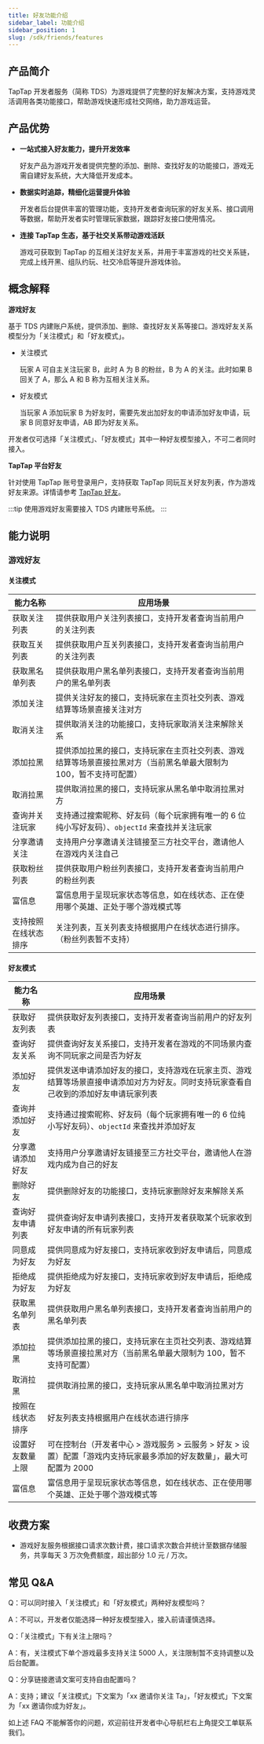 ```yaml
---
title: 好友功能介绍
sidebar_label: 功能介绍
sidebar_position: 1
slug: /sdk/friends/features
---
```


<head>
  <meta name="robots" content="noindex" />
</head>



## 产品简介

TapTap 开发者服务（简称 TDS）为游戏提供了完整的好友解决方案，支持游戏灵活调用各类功能接口，帮助游戏快速形成社交网络，助力游戏运营。

## 产品优势

- **一站式接入好友能力，提升开发效率**

  好友产品为游戏开发者提供完整的添加、删除、查找好友的功能接口，游戏无需自建好友系统，大大降低开发成本。

- **数据实时追踪，精细化运营提升体验**

  开发者后台提供丰富的管理功能，支持开发者查询玩家的好友关系、接口调用等数据，帮助开发者实时管理玩家数据，跟踪好友接口使用情况。

- **连接 TapTap 生态，基于社交关系带动游戏活跃**

  游戏可获取到 TapTap 的互相关注好友关系，并用于丰富游戏的社交关系链，完成上线开黑、组队约玩、社交冷启等提升游戏体验。

## 概念解释

**游戏好友**

基于 TDS 内建账户系统，提供添加、删除、查找好友关系等接口。游戏好友关系模型分为「关注模式」和「好友模式」。

- 关注模式

  玩家 A 可自主关注玩家 B，此时 A 为 B 的粉丝，B 为 A 的关注。此时如果 B 回关了 A，那么 A 和 B 称为互相关注关系。

- 好友模式

  当玩家 A 添加玩家 B 为好友时，需要先发出加好友的申请添加好友申请，玩家 B 同意好友申请，AB 即为好友关系。

开发者仅可选择「关注模式」、「好友模式」其中一种好友模型接入，不可二者同时接入。

<Conditional region="cn">

**TapTap 平台好友**

针对使用 TapTap 账号登录用户，支持获取 TapTap 同玩互关好友列表，作为游戏好友来源。详情请参考 [TapTap 好友](/v3/sdk/tap-friend/features/)。

</Conditional>

:::tip
使用游戏好友需要接入 TDS 内建账号系统。
:::

## 能力说明

### 游戏好友

#### 关注模式

| **能力名称**         | **应用场景**                                                                                                       |
| -------------------- | ------------------------------------------------------------------------------------------------------------------ |
| 获取关注列表         | 提供获取用户关注列表接口，支持开发者查询当前用户的关注列表                                                         |
| 获取互关列表         | 提供获取用户互关列表接口，支持开发者查询当前用户的关注列表                                                         |
| 获取黑名单列表       | 提供获取用户黑名单列表接口，支持开发者查询当前用户的黑名单列表                                                     |
| 添加关注             | 提供关注好友的接口，支持玩家在主页社交列表、游戏结算等场景直接关注对方                                             |
| 取消关注             | 提供取消关注的功能接口，支持玩家取消关注来解除关系                                                                 |
| 添加拉黑             | 提供添加拉黑的接口，支持玩家在主页社交列表、游戏结算等场景直接拉黑对方（当前黑名单最大限制为 100，暂不支持可配置） |
| 取消拉黑             | 提供取消拉黑的接口，支持玩家从黑名单中取消拉黑对方                                                                 |
| 查询并关注玩家       | 支持通过搜索昵称、好友码（每个玩家拥有唯一的 6 位纯小写好友码）、`objectId` 来查找并关注玩家                       |
| 分享邀请关注         | 支持用户分享邀请关注链接至三方社交平台，邀请他人在游戏内关注自己                                                   |
| 获取粉丝列表         | 提供获取用户粉丝列表接口，支持开发者查询当前用户的粉丝列表                                                         |
| 富信息               | 富信息用于呈现玩家状态等信息，如在线状态、正在使用哪个英雄、正处于哪个游戏模式等                                   |
| 支持按照在线状态排序 | 关注列表，互关列表支持根据用户在线状态进行排序。（粉丝列表暂不支持）                                               |

#### 好友模式

| **能力名称**     | **应用场景**                                                                                                                         |
| ---------------- | ------------------------------------------------------------------------------------------------------------------------------------ |
| 获取好友列表     | 提供获取好友列表接口，支持开发者查询当前用户的好友列表                                                                               |
| 查询好友关系     | 提供查询好友关系接口，支持开发者在游戏的不同场景内查询不同玩家之间是否为好友                                                         |
| 添加好友         | 提供发送申请添加好友的接口，支持游戏在玩家主页、游戏结算等场景直接申请添加对方为好友。同时支持玩家查看自己收到的添加好友申请玩家列表 |
| 查询并添加好友   | 支持通过搜索昵称、好友码（每个玩家拥有唯一的 6 位纯小写好友码）、`objectId` 来查找并添加好友                                         |
| 分享邀请添加好友 | 支持用户分享邀请好友链接至三方社交平台，邀请他人在游戏内成为自己的好友                                                               |
| 删除好友         | 提供删除好友的功能接口，支持玩家删除好友来解除关系                                                                                   |
| 查询好友申请列表 | 提供查询好友申请列表接口，支持开发者获取某个玩家收到好友申请的所有玩家列表                                                           |
| 同意成为好友     | 提供同意成为好友接口，支持玩家收到好友申请后，同意成为好友                                                                           |
| 拒绝成为好友     | 提供拒绝成为好友接口，支持玩家收到好友申请后，拒绝成为好友                                                                           |
| 获取黑名单列表   | 提供获取用户黑名单列表接口，支持开发者查询当前用户的黑名单列表                                                                       |
| 添加拉黑         | 提供添加拉黑的接口，支持玩家在主页社交列表、游戏结算等场景直接拉黑对方（当前黑名单最大限制为 100，暂不支持可配置）                   |
| 取消拉黑         | 提供取消拉黑的接口，支持玩家从黑名单中取消拉黑对方                                                                                   |
| 按照在线状态排序 | 好友列表支持根据用户在线状态进行排序                                                                                                 |
| 设置好友数量上限 | 可在控制台（开发者中心 > 游戏服务 > 云服务 > 好友 > 设置）配置「游戏内支持玩家最多添加的好友数量」，最大可配置为 2000                |
| 富信息           | 富信息用于呈现玩家状态等信息，如在线状态、正在使用哪个英雄、正处于哪个游戏模式等                                                     |


## 收费方案

- 游戏好友服务根据接口请求次数计费，接口请求次数合并统计至数据存储服务，共享每天 3 万次免费额度，超出部分 1.0 元 / 万次。

## 常见 Q&A

Q：可以同时接入「关注模式」和「好友模式」两种好友模型吗？

A：不可以，开发者仅能选择一种好友模型接入，接入前请谨慎选择。

Q：「关注模式」下有关注上限吗？

A：有，关注模式下单个游戏最多支持关注 5000 人，关注限制暂不支持调整以及后台配置。

Q：分享链接邀请文案可支持自由配置吗？

A：支持；建议「关注模式」下文案为「xx 邀请你关注 Ta」，「好友模式」下文案为「xx 邀请你成为好友」。

如上述 FAQ 不能解答你的问题，欢迎前往开发者中心导航栏右上角提交工单联系我们。
